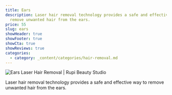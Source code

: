 ```yaml
---
title: Ears
description: Laser hair removal technology provides a safe and effective way to
  remove unwanted hair from the ears.
price: 55
slug: ears
showHeader: true
showFooter: true
showCta: true
showReviews: true
categories:
  - category: _content/categories/hair-removal.md
---
```


![Ears Laser Hair Removal | Rupi Beauty Studio](/uploads/services/laser-hair-removal.webp 'Ears Laser Hair Removal  | Rupi Beauty Studio')

Laser hair removal technology provides a safe and effective way to remove unwanted hair from the ears.
